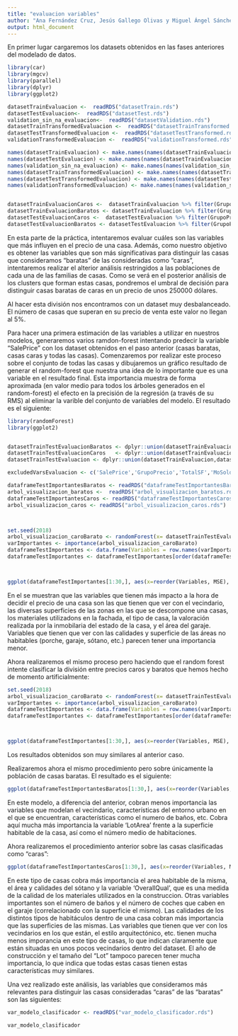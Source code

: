 ```yaml
---
title: "evaluacion variables"
author: "Ana Fernández Cruz, Jesús Gallego Olivas y Miguel Ángel Sánchez Alcázar"
output: html_document
---
```



En primer lugar cargaremos los datasets obtenidos en las fases anteriores del modelado de datos.

```r

library(car)
library(mgcv)
library(parallel)
library(dplyr)
library(ggplot2)

datasetTrainEvaluacion <-  readRDS("datasetTrain.rds")
datasetTestEvaluacion<-  readRDS("datasetTest.rds")
validation_sin_na_evaluacion<-  readRDS("datasetValidation.rds")
datasetTrainTransformedEvaluacion <-  readRDS("datasetTrainTransformed.rds")
datasetTestTransformedEvaluacion <-  readRDS("datasetTestTransformed.rds")
validationTransformedEvaluacion <-  readRDS("validationTransformed.rds")

names(datasetTrainEvaluacion) <- make.names(names(datasetTrainEvaluacion))
names(datasetTestEvaluacion) <- make.names(names(datasetTrainEvaluacion))
names(validation_sin_na_evaluacion) <- make.names(names(validation_sin_na_evaluacion))
names(datasetTrainTransformedEvaluacion) <- make.names(names(datasetTrainTransformedEvaluacion))
names(datasetTestTransformedEvaluacion) <- make.names(names(datasetTestTransformedEvaluacion))
names(validationTransformedEvaluacion) <- make.names(names(validation_sin_na_evaluacion))


datasetTrainEvaluacionCaros <-  datasetTrainEvaluacion %>% filter(GrupoPrecio == 'Caros')
datasetTrainEvaluacionBaratos <- datasetTrainEvaluacion %>% filter(GrupoPrecio == 'Baratos')
datasetTestEvaluacionCaros <-  datasetTestEvaluacion %>% filter(GrupoPrecio == 'Caros')
datasetTestEvaluacionBaratos <- datasetTestEvaluacion %>% filter(GrupoPrecio == 'Baratos')

```

En esta parte de la práctica, intentaremos evaluar cuáles son las variables que más influyen en el precio de una casa. Además, como nuestro objetivo es obtener las variables que son más significativas para distinguir las casas que consideramos "baratas" de las consideradas como "caras", intentaremos realizar el alterior análisis restringidos a las poblaciones de cada una de las familias de casas. Como se verá en el posterior análisis de los clusters que forman estas casas, pondremos el umbral de decisión para distinguir casas baratas de caras en un precio de unos 250000 dólares.

Al hacer esta división nos encontramos con un dataset muy desbalanceado. El número de casas que superan en su precio de venta este valor no llegan al 5%.


Para hacer una primera estimación de las variables a utilizar en nuestros modelos, generaremos varios ramdon-forest intentando predecir la variable "SalePrice" con los dataset obtenidos en el paso anterior (casas baratas, casas caras y todas las casas). Comenzaremos por realizar este proceso sobre el conjunto de todas las casas y dibujaremos un gráfico resultado de generar el random-forest que nuestra una idea de lo importante que es una variable en el resultado final. Esta importancia muestra de forma aproximada (en valor medio para todos los árboles generados en el random-forest) el efecto en la precisión de la regresión (a través de su RMS) al eliminar la varible del conjunto de variables del modelo. El resultado es el siguiente:

 

```r
library(randomForest)
library(ggplot2)


datasetTrainTestEvaluacionBaratos <- dplyr::union(datasetTrainEvaluacionBaratos,datasetTestEvaluacionBaratos) 
datasetTrainTestEvaluacionCaros   <- dplyr::union(datasetTrainEvaluacionCaros,datasetTestEvaluacionCaros) 
datasetTrainTestEvaluacion <- dplyr::union(datasetTrainEvaluacion,datasetTestEvaluacion) 

excludedVarsEvaluacion <- c('SalePrice','GrupoPrecio','TotalSF','MoSold','YrSold')

dataframeTestImportantesBaratos <- readRDS("dataframeTestImportantesBaratos.rds")
arbol_visualizacion_baratos <-  readRDS("arbol_visualizacion_baratos.rds")
dataframeTestImportantesCaros <- readRDS("dataframeTestImportantesCaros.rds")
arbol_visualizacion_caros <- readRDS("arbol_visualizacion_caros.rds")



set.seed(2018)
arbol_visualizacion_caroBarato <- randomForest(x= datasetTrainTestEvaluacion %>% dplyr::select(-excludedVarsEvaluacion) , y=datasetTrainTestEvaluacion$GrupoPrecio, ntree=100,importance=TRUE)
varImportantes <- importance(arbol_visualizacion_caroBarato)
dataframeTestImportantes <- data.frame(Variables = row.names(varImportantes), MSE = varImportantes[,1])
dataframeTestImportantes <- dataframeTestImportantes[order(dataframeTestImportantes$MSE, decreasing = TRUE),]



ggplot(dataframeTestImportantes[1:30,], aes(x=reorder(Variables, MSE), y=MSE, fill=MSE)) + geom_bar(stat = 'identity') + labs(x = 'Variables', y= '% incremento en MSE si que quita aleatoriamente del dataframe la Variable para todas las casas') + coord_flip() + theme(legend.position="none")
```

En el se muestran que las variables que tienen más impacto a la hora de decidir el precio de una casa son las que tienen que ver con el vecindario, las diversas superficies de las zonas en las que se descompone una casas, los materiales utilizadons en la fachada, el tipo de casa, la valoración realizada por la inmobilaria del estado de la casa, y el área del garaje. Variables que tienen que ver con las calidades y superficie de las áreas no habitables (porche, garaje, sótano, etc.) parecen tener una importancia menor.

Ahora realizaremos el mismo proceso pero haciendo que el random forest intente clasificar la división entre precios caros y baratos que hemos hecho de momento artificialmente:

```r
set.seed(2018)
arbol_visualizacion_caroBarato <- randomForest(x= datasetTrainTestEvaluacion %>% dplyr::select(-excludedVarsEvaluacion), y=datasetTrainTestEvaluacion$GrupoPrecio, ntree=100,importance=TRUE)
varImportantes <- importance(arbol_visualizacion_caroBarato)
dataframeTestImportantes <- data.frame(Variables = row.names(varImportantes), MSE = varImportantes[,1])
dataframeTestImportantes <- dataframeTestImportantes[order(dataframeTestImportantes$MSE, decreasing = TRUE),]



ggplot(dataframeTestImportantes[1:30,], aes(x=reorder(Variables, MSE), y=MSE, fill=MSE)) + geom_bar(stat = 'identity') + labs(x = 'Variables', y= '% incremento en MSE si que quita aleatoriamente del dataframe la Variable para todas las casas') + coord_flip() + theme(legend.position="none")
```

   Los resultados obtenidos son muy similares al anterior caso. 



Realizaremos ahora el mismo procedimiento pero sobre únicamente la población de casas baratas. El resultado es el siguiente:


```r

ggplot(dataframeTestImportantesBaratos[1:30,], aes(x=reorder(Variables, MSE), y=MSE, fill=MSE)) + geom_bar(stat = 'identity') + labs(x = 'Variables', y= 'incremento en MSE si que quita aleatoriamente del dataframe la Variable para las casas baratas') + coord_flip() + theme(legend.position="none")


```

 En este modelo, a diferencia del anterior, cobran menos importancia las variables que modelan el vecindario,  características del entorno urbano en el que se encuentran, características como el numero de baños, etc. Cobra aquí mucha más importancia la variable 'LotArea' frente a la superficie habitable de la casa, así como el número medio de habitaciones.

  Ahora realizaremos el procedimiento anterior sobre las casas clasificadas como "caras":
    
```r

ggplot(dataframeTestImportantesCaros[1:30,], aes(x=reorder(Variables, MSE), y=MSE, fill=MSE)) + geom_bar(stat = 'identity') + labs(x = 'Variables', y= 'incremento en MSE si que quita aleatoriamente del dataframe la Variable para las casas baratas') + coord_flip() + theme(legend.position="none")

```

   En este tipo de casas cobra más importancia el area habitable de la misma, el área y calidades del sótano y la variable 'OverallQual', que es una medida de la calidad de los materiales utilizados en la construccion. Otras variables importantes son el número de baños y el número de coches que caben en el garaje (correlacionado con la superficie el mismo). Las calidades de los distintos tipos de habitáculos dentro de una casa cobran más importancia que las superficies de las mismas. Las variables que tienen que ver con los vecindarios en los que están, el estilo arquitectónico, etc. tienen mucha menos imporancia en este tipo de casas, lo que indican claramente que están situadas en unos pocos vecindarios dentro del dataset. El año de construcción y el tamaño del "Lot" tampoco parecen tener mucha importancia, lo que indica que todas estas casas tienen estas características muy similares.
   
   Una vez realizado este análisis, las variables que consideramos más relevantes para distinguir las casas consideradas "caras" de las "baratas" son las siguientes:
   
```r

var_modelo_clasificador <- readRDS("var_modelo_clasificador.rds")

var_modelo_clasificador

```
   

